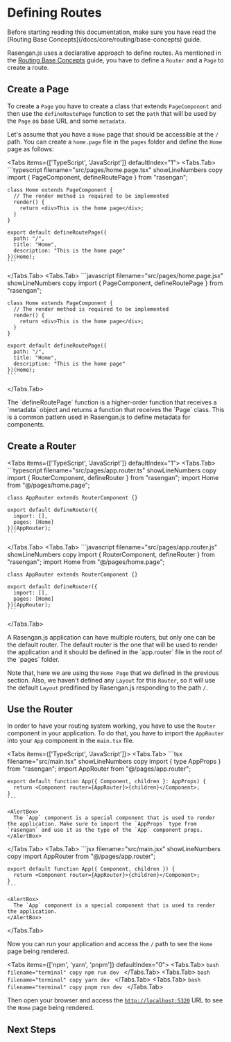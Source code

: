 
# Defining Routes 

<AlertBox type="success">
Before starting reading this documentation, make sure you have read the [Routing Base Concepts](/docs/core/routing/base-concepts) guide.
</AlertBox>

Rasengan.js uses a declarative approach to define routes. As mentioned in the [Routing Base Concepts](/docs/core/routing/base-concepts) guide, 
you have to define a `Router` and a `Page` to create a route.

## Create a Page 

To create a `Page` you have to create a class that extends `PageComponent` and then use the `defineRoutePage` function to set the `path` that will be used by the `Page` as base URL and some `metadata`.

Let's assume that you have a `Home` page that should be accessible at the `/` path. You can create a `home.page` file in the `pages` folder and define the `Home` page as follows:

<Tabs items={['TypeScript', 'JavaScript']} defaultIndex="1">
  <Tabs.Tab>
    ```typescript filename="src/pages/home.page.tsx" showLineNumbers copy
    import { PageComponent, defineRoutePage } from "rasengan";

    class Home extends PageComponent {
      // The render method is required to be implemented
      render() {
        return <div>This is the home page</div>;
      }
    }

    export default defineRoutePage({
      path: "/",
      title: "Home",
      description: "This is the home page"
    })(Home);
    ```
  </Tabs.Tab>
  <Tabs.Tab>
    ```javascript filename="src/pages/home.page.jsx" showLineNumbers copy
    import { PageComponent, defineRoutePage } from "rasengan";

    class Home extends PageComponent {
      // The render method is required to be implemented
      render() {
        return <div>This is the home page</div>;
      }
    }

    export default defineRoutePage({
      path: "/",
      title: "Home",
      description: "This is the home page"
    })(Home);
    ```
  </Tabs.Tab>
</Tabs>

<AlertBox>
The `defineRoutePage` function is a higher-order function that receives a `metadata` object and returns a function that receives the `Page` class. 
This is a common pattern used in Rasengan.js to define metadata for components.
</AlertBox>

## Create a Router 

<Tabs items={['TypeScript', 'JavaScript']} defaultIndex="1">
  <Tabs.Tab>
    ```typescript filename="src/pages/app.router.ts" showLineNumbers copy
    import { RouterComponent, defineRouter } from "rasengan";
    import Home from "@/pages/home.page";

    class AppRouter extends RouterComponent {}

    export default defineRouter({
      import: [],
      pages: [Home]
    })(AppRouter);
    ```
  </Tabs.Tab>
  <Tabs.Tab>
    ```javascript filename="src/pages/app.router.js" showLineNumbers copy
    import { RouterComponent, defineRouter } from "rasengan";
    import Home from "@/pages/home.page";

    class AppRouter extends RouterComponent {}

    export default defineRouter({
      import: [],
      pages: [Home]
    })(AppRouter);
    ```
  </Tabs.Tab>
</Tabs>

<AlertBox>
A Rasengan.js application can have multiple routers, but only one can be the default router. The default router is the one that will be used to render the application
and it should be defined in the `app.router` file in the root of the `pages` folder.
</AlertBox>

Note that, here we are using the `Home Page` that we defined in the previous section. Also, we haven't defined any `Layout` for this `Router`, so it will use the default `Layout` predifined by Rasengan.js responding to the path `/`.

## Use the Router 

In order to have your routing system working, you have to use the `Router` component in your application. To do that, you have to import the `AppRouter` into your `App` component in the `main.tsx` file.

<Tabs items={['TypeScript', 'JavaScript']}>
  <Tabs.Tab>
    ```tsx filename="src/main.tsx" showLineNumbers copy
    import { type AppProps } from "rasengan";
    import AppRouter from "@/pages/app.router";

    export default function App({ Component, children }: AppProps) {
      return <Component router={AppRouter}>{children}</Component>;
    }
    ```

    <AlertBox>
      The `App` component is a special component that is used to render the application. Make sure to import the `AppProps` type from `rasengan` and use it as the type of the `App` component props.
    </AlertBox>
  </Tabs.Tab>
  <Tabs.Tab>
    ```jsx filename="src/main.jsx" showLineNumbers copy
    import AppRouter from "@/pages/app.router";

    export default function App({ Component, children }) {
      return <Component router={AppRouter}>{children}</Component>;
    }
    ```

    <AlertBox>
      The `App` component is a special component that is used to render the application.
    </AlertBox>
  </Tabs.Tab>
</Tabs>

Now you can run your application and access the `/` path to see the `Home` page being rendered.

<Tabs items={['npm', 'yarn', 'pnpm']} defaultIndex="0">
  <Tabs.Tab>
    ```bash filename="terminal" copy
    npm run dev
    ```
  </Tabs.Tab>
  <Tabs.Tab>
    ```bash filename="terminal" copy
    yarn dev
    ```
  </Tabs.Tab>
  <Tabs.Tab>
    ```bash filename="terminal" copy
    pnpm run dev
    ```
  </Tabs.Tab>
</Tabs>

Then open your browser and access the [`http://localhost:5320`](http://localhost:5320) URL to see the `Home` page being rendered.

## Next Steps